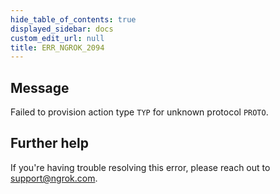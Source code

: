 ```yaml
---
hide_table_of_contents: true
displayed_sidebar: docs
custom_edit_url: null
title: ERR_NGROK_2094
---
```


## Message

Failed to provision action type `TYP` for unknown protocol `PROTO`.

## Further help

If you're having trouble resolving this error, please reach out to [support@ngrok.com](mailto:support@ngrok.com?subject=Help%20with%20ERR_NGROK_2094).

<ErrorDetails />
